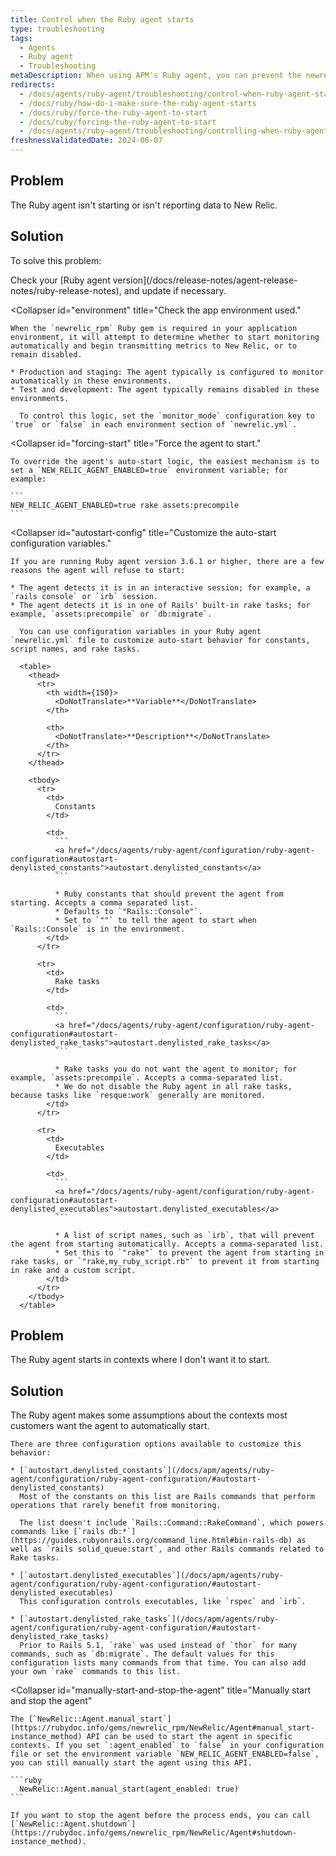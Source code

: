```yaml
---
title: Control when the Ruby agent starts
type: troubleshooting
tags:
  - Agents
  - Ruby agent
  - Troubleshooting
metaDescription: When using APM's Ruby agent, you can prevent the newrelic_rpm gem from starting, or force it to start if it is not reporting data.
redirects:
  - /docs/agents/ruby-agent/troubleshooting/control-when-ruby-agent-starts
  - /docs/ruby/how-do-i-make-sure-the-ruby-agent-starts
  - /docs/ruby/force-the-ruby-agent-to-start
  - /docs/ruby/forcing-the-ruby-agent-to-start
  - /docs/agents/ruby-agent/troubleshooting/controlling-when-ruby-agent-starts
freshnessValidatedDate: 2024-06-07
---
```


## Problem

The Ruby agent isn't starting or isn't reporting data to New Relic.

## Solution

To solve this problem:

<CollapserGroup>
  <Collapser
    id="version-3-6-1-or-later"
    title="Check your Ruby agent version."
  >
    Check your [Ruby agent version](/docs/release-notes/agent-release-notes/ruby-release-notes), and update if necessary.
  </Collapser>

  <Collapser
    id="environment"
    title="Check the app environment used."
  >
    When the `newrelic_rpm` Ruby gem is required in your application environment, it will attempt to determine whether to start monitoring automatically and begin transmitting metrics to New Relic, or to remain disabled.

    * Production and staging: The agent typically is configured to monitor automatically in these environments.
    * Test and development: The agent typically remains disabled in these environments.

      To control this logic, set the `monitor_mode` configuration key to `true` or `false` in each environment section of `newrelic.yml`.
  </Collapser>

  <Collapser
    id="forcing-start"
    title="Force the agent to start."
  >
    To override the agent's auto-start logic, the easiest mechanism is to set a `NEW_RELIC_AGENT_ENABLED=true` environment variable; for example:

    ```
    NEW_RELIC_AGENT_ENABLED=true rake assets:precompile
    ```
  </Collapser>

  <Collapser
    id="autostart-config"
    title="Customize the auto-start configuration variables."
  >
    If you are running Ruby agent version 3.6.1 or higher, there are a few reasons the agent will refuse to start:

    * The agent detects it is in an interactive session; for example, a `rails console` or `irb` session.
    * The agent detects it is in one of Rails' built-in rake tasks; for example, `assets:precompile` or `db:migrate`.

      You can use configuration variables in your Ruby agent `newrelic.yml` file to customize auto-start behavior for constants, script names, and rake tasks.

      <table>
        <thead>
          <tr>
            <th width={150}>
              <DoNotTranslate>**Variable**</DoNotTranslate>
            </th>

            <th>
              <DoNotTranslate>**Description**</DoNotTranslate>
            </th>
          </tr>
        </thead>

        <tbody>
          <tr>
            <td>
              Constants
            </td>

            <td>
              ```
              <a href="/docs/agents/ruby-agent/configuration/ruby-agent-configuration#autostart-denylisted_constants">autostart.denylisted_constants</a>
              ```

              * Ruby constants that should prevent the agent from starting. Accepts a comma separated list.
              * Defaults to `"Rails::Console"`.
              * Set to `""` to tell the agent to start when `Rails::Console` is in the environment.
            </td>
          </tr>

          <tr>
            <td>
              Rake tasks
            </td>

            <td>
              ```
              <a href="/docs/agents/ruby-agent/configuration/ruby-agent-configuration#autostart-denylisted_rake_tasks">autostart.denylisted_rake_tasks</a>
              ```

              * Rake tasks you do not want the agent to monitor; for example, `assets:precompile`. Accepts a comma-separated list.
              * We do not disable the Ruby agent in all rake tasks, because tasks like `resque:work` generally are monitored.
            </td>
          </tr>

          <tr>
            <td>
              Executables
            </td>

            <td>
              ```
              <a href="/docs/agents/ruby-agent/configuration/ruby-agent-configuration#autostart-denylisted_executables">autostart.denylisted_executables</a>
              ```

              * A list of script names, such as `irb`, that will prevent the agent from starting automatically. Accepts a comma-separated list.
              * Set this to `"rake"` to prevent the agent from starting in rake tasks, or `"rake,my_ruby_script.rb"` to prevent it from starting in rake and a custom script.
            </td>
          </tr>
        </tbody>
      </table>
  </Collapser>
</CollapserGroup>

## Problem

The Ruby agent starts in contexts where I don't want it to start.


## Solution

<CollapserGroup>
  <Collapser
    id="configure-where-the-agent-starts"
    title="Customize your configuration to control when the agent starts"
  >
    The Ruby agent makes some assumptions about the contexts most customers want the agent to automatically start.

    There are three configuration options available to customize this behavior:

    * [`autostart.denylisted_constants`](/docs/apm/agents/ruby-agent/configuration/ruby-agent-configuration/#autostart-denylisted_constants)
      Most of the constants on this list are Rails commands that perform operations that rarely benefit from monitoring.

      The list doesn't include `Rails::Command::RakeCommand`, which powers commands like [`rails db:*`](https://guides.rubyonrails.org/command_line.html#bin-rails-db) as well as `rails solid_queue:start`, and other Rails commands related to Rake tasks.

    * [`autostart.denylisted_executables`](/docs/apm/agents/ruby-agent/configuration/ruby-agent-configuration/#autostart-denylisted_executables)
      This configuration controls executables, like `rspec` and `irb`.

    * [`autostart.denylisted_rake_tasks`](/docs/apm/agents/ruby-agent/configuration/ruby-agent-configuration/#autostart-denylisted_rake_tasks)
      Prior to Rails 5.1, `rake` was used instead of `thor` for many commands, such as `db:migrate`. The default values for this configuration lists many commands from that time. You can also add your own `rake` commands to this list.
  </Collapser>

  <Collapser
    id="manually-start-and-stop-the-agent"
    title="Manually start and stop the agent"
  >
    The [`NewRelic::Agent.manual_start`](https://rubydoc.info/gems/newrelic_rpm/NewRelic/Agent#manual_start-instance_method) API can be used to start the agent in specific contexts. If you set `:agent_enabled` to `false` in your configuration file or set the environment variable `NEW_RELIC_AGENT_ENABLED=false`, you can still manually start the agent using this API.

    ```ruby
      NewRelic::Agent.manual_start(agent_enabled: true)
    ```

    If you want to stop the agent before the process ends, you can call [`NewRelic::Agent.shutdown`](https://rubydoc.info/gems/newrelic_rpm/NewRelic/Agent#shutdown-instance_method).
  </Collapser>
</CollapserGroup>

